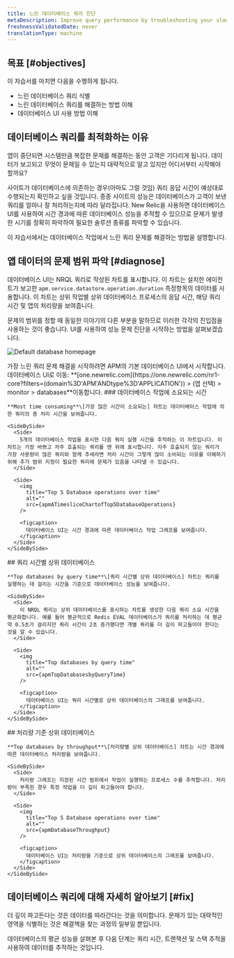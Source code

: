```yaml
---
title: 느린 데이터베이스 쿼리 진단
metaDescription: Improve query performance by troubleshooting your slow database with the New Relic database UI.
freshnessValidatedDate: never
translationType: machine
---
```







## 목표 [#objectives]

이 자습서를 마치면 다음을 수행하게 됩니다.

* 느린 데이터베이스 쿼리 식별
* 느린 데이터베이스 쿼리를 해결하는 방법 이해
* 데이터베이스 UI 사용 방법 이해

## 데이터베이스 쿼리를 최적화하는 이유

앱이 중단되면 시스템만큼 복잡한 문제를 해결하는 동안 고객은 기다리게 됩니다. 데이터가 보고되고 무엇이 문제일 수 있는지 대략적으로 알고 있지만 어디서부터 시작해야 할까요?

사이트가 데이터베이스에 의존하는 경우(아마도 그럴 것임) 쿼리 응답 시간이 예상대로 수행되는지 확인하고 싶을 것입니다. 종종 사이트의 성능은 데이터베이스가 고객이 보낸 쿼리를 얼마나 잘 처리하는지에 따라 달라집니다. New Relic을 사용하면 데이터베이스 UI를 사용하여 시간 경과에 따른 데이터베이스 성능을 추적할 수 있으므로 문제가 발생한 시기를 정확히 파악하여 필요한 솔루션 종류를 파악할 수 있습니다.

이 자습서에서는 데이터베이스 작업에서 느린 쿼리 문제를 해결하는 방법을 설명합니다.

## 앱 데이터의 문제 범위 파악 [#diagnose]

데이터베이스 UI는 NRQL 쿼리로 작성된 차트를 표시합니다. 이 차트는 설치한 에이전트가 보고한 `apm.service.datastore.operation.duration` 측정항목의 데이터를 사용합니다. 이 차트는 상위 작업별 상위 데이터베이스 프로세스의 응답 시간, 해당 쿼리 시간 및 앱의 처리량을 보여줍니다.

문제의 범위를 정할 때 동일한 이야기의 다른 부분을 말하므로 이러한 각각의 진입점을 사용하는 것이 좋습니다. UI를 사용하여 성능 문제 진단을 시작하는 방법을 살펴보겠습니다.

<img
  title="Default database homepage"
  alt="Default database homepage"
  src={apmDefaultDatabaseUI}
/>

<figcaption>
  가장 느린 쿼리 문제 해결을 시작하려면 APM의 기본 데이터베이스 UI에서 시작합니다.
</figcaption>

<Steps>
  <Step>
    데이터베이스 UI로 이동: **[one.newrelic.com](https://one.newrelic.com/nr1-core?filters=(domain%3D'APM'ANDtype%3D'APPLICATION')) > (앱 선택) > monitor > databases**이동합니다.
  </Step>

  <Step>
    ### 데이터베이스 작업에 소요되는 시간

    **Most time consuming**\[가장 많은 시간이 소요되는] 차트는 데이터베이스 작업에 의한 쿼리의 총 처리 시간을 보여줍니다.

    <SideBySide>
      <Side>
        5개의 데이터베이스 작업을 표시한 다음 쿼리 실행 시간을 추적하는 이 차트입니다. 이 차트는 가장 바쁘고 자주 호출되는 쿼리를 맨 위에 표시합니다. 자주 호출되지 않는 쿼리가 가장 사용량이 많은 쿼리와 함께 추세라면 처리 시간이 그렇게 많이 소비되는 이유를 이해하기 위해 추가 범위 지정이 필요한 쿼리에 문제가 있음을 나타낼 수 있습니다.
      </Side>

      <Side>
        <img
          title="Top 5 Database operations over time"
          alt=""
          src={apmATimesliceChartofTop5DatabaseOperations}
        />

        <figcaption>
          데이터베이스 UI는 시간 경과에 따른 데이터베이스 작업 그래프를 보여줍니다.
        </figcaption>
      </Side>
    </SideBySide>
  </Step>

  <Step>
    ## 쿼리 시간별 상위 데이터베이스

    **Top databases by query time**\[쿼리 시간별 상위 데이터베이스] 차트는 쿼리를 실행하는 데 걸리는 시간을 기준으로 데이터베이스 성능을 보여줍니다.

    <SideBySide>
      <Side>
        이 NRQL 쿼리는 상위 데이터베이스를 표시하는 차트를 생성한 다음 쿼리 소요 시간을 평균화합니다. 예를 들어 평균적으로 Redis EVAL 데이터베이스가 쿼리를 처리하는 데 평균 약 0.5초가 걸리지만 쿼리 시간이 2초 증가했다면 개별 쿼리를 더 깊이 파고들어야 한다는 것을 알 수 있습니다.
      </Side>

      <Side>
        <img
          title="Top databases by query time"
          alt=""
          src={apmTopDatabasesbyQueryTime}
        />

        <figcaption>
          데이터베이스 UI는 쿼리 시간별로 상위 데이터베이스의 그래프를 보여줍니다.
        </figcaption>
      </Side>
    </SideBySide>
  </Step>

  <Step>
    ## 처리량 기준 상위 데이터베이스

    **Top databases by throughput**\[처리량별 상위 데이터베이스] 차트는 시간 경과에 따른 데이터베이스 처리량을 보여줍니다.

    <SideBySide>
      <Side>
        처리량 그래프는 지정된 시간 범위에서 작업이 실행하는 프로세스 수를 추적합니다. 처리량이 부족한 경우 특정 작업을 더 깊이 파고들어야 합니다.
      </Side>

      <Side>
        <img
          title="Top 5 Database operations over time"
          alt=""
          src={apmDatabaseThroughput}
        />

        <figcaption>
          데이터베이스 UI는 처리량을 기준으로 상위 데이터베이스의 그래프를 보여줍니다.
        </figcaption>
      </Side>
    </SideBySide>
  </Step>
</Steps>

## 데이터베이스 쿼리에 대해 자세히 알아보기 [#fix]

더 깊이 파고든다는 것은 데이터를 따라간다는 것을 의미합니다. 문제가 있는 대략적인 영역을 식별하는 것은 해결책을 찾는 과정의 일부일 뿐입니다.

데이터베이스의 평균 성능을 살펴본 후 다음 단계는 쿼리 시간, 트랜잭션 및 스택 추적을 사용하여 데이터를 추적하는 것입니다.

<DocTiles numbered>
  <DocTile
    title="Prepare to triage your application"
    path="/docs/journey-app-slow/root-causes"
  />

  <DocTile
    title="Identify problematic transactions"
    path="/docs/journey-app-slow/problematic-transactions"
  />
</DocTiles>

<DocTiles>
  <DocTile
    title="Identify slow database queries"
    number="3"
    label={{text: 'Current doc', color: '#FCD672'}}
    path="/docs/journey-app-slow/slow-database-queries"
  />

  <DocTile
    title="Identify slow external services"
    number="4"
    path="/docs/journey-app-slow/external-services"
  />

  <DocTile
    title="Create performance benchmarks"
    number="5"
    path="/docs/journey-app-slow/create-benchmarks/"
  />
</DocTiles>